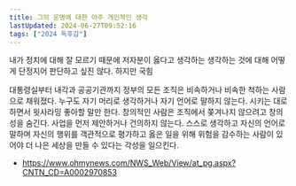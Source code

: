 ```yaml
---
title: 그의 운명에 대한 아주 개인적인 생각
lastUpdated: 2024-06-27T09:52:16
tags: ["2024 독후감"]
---
```



<Bookmark image="https://shopping-phinf.pstatic.net/main_4837703/48377038621.20240613092330.jpg" url="https://search.shopping.naver.com/book/catalog/48377038621" description="무도한 시대를 넘을 정치 비평의 품격. 우리가 묻고 싶었던 것, 그리고 유시민의 답 “시민들은 서로 묻는다. 집권당이 역사적인 총선 참패를 당했는데도 대통령은 아무 일 없는 듯 행동한다. 윤석열은 임기를 마칠 수 있을까? 임기를 마치게 해도 대한민국 괜찮을까? 그 질문에 대답해 보려고 책을 썼다.”"/>

내가 정치에 대해 잘 모르기 때문에 저자분이 옳다고 생각하는 생각하는 것에 대해 어떻게 단정지어 판단하고 싶진 않다. 하지만 국힘


대통령실부터 내각과 공공기관까지 정부의 모든 조직은 비속하거나 비속한 척하는 사람으로 채워졌다. 누구도 자기 머리로 생각하거나 자기 언어로 말하지 않는다. 시키는 대로 하면서 윗사라밍 좋아할 말만 한다. 창의적인 사람은 조직에서 쫒겨나지 않으려고 창의성을 숨긴다. 사업을 먼저 제안하거나 건의하지 않는다. 스스로 생각하고 자신의 언어로 말하며 자신의 행위를 객관적으로 평가하고 옳은 일을 위해 위험을 감수하는 사람이 있어야 더 나은 세상을 만들 수 있다는 각성을 일으킨다.


- https://www.ohmynews.com/NWS_Web/View/at_pg.aspx?CNTN_CD=A0002970853
